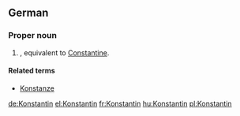 {{also|konstantin}}
==German==

===Proper noun===
{{infl|de|proper noun}}

# {{given name|male|lang=de}}, equivalent to [[Constantine]].

====Related terms====
* [[Konstanze]]

[[de:Konstantin]]
[[el:Konstantin]]
[[fr:Konstantin]]
[[hu:Konstantin]]
[[pl:Konstantin]]